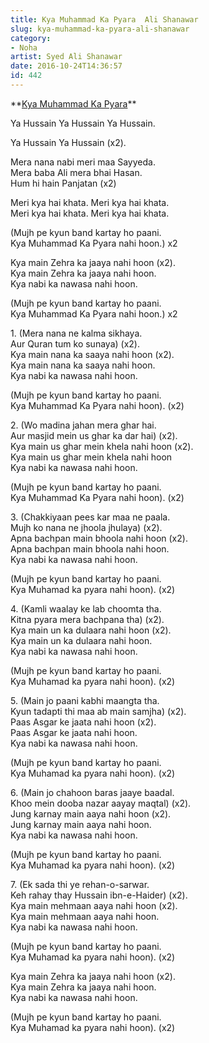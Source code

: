 ```yaml
---
title: Kya Muhammad Ka Pyara  Ali Shanawar
slug: kya-muhammad-ka-pyara-ali-shanawar
category: 
- Noha
artist: Syed Ali Shanawar
date: 2016-10-24T14:36:57
id: 442
---
```


<p>**<span style="text-decoration: underline;">Kya Muhammad Ka Pyara</span>**</p>
<p>Ya Hussain Ya Hussain Ya Hussain.</p>
<p>Ya Hussain Ya Hussain (x2).</p>
<p>Mera nana nabi meri maa Sayyeda.<br />
Mera baba Ali mera bhai Hasan.<br />
Hum hi hain Panjatan (x2)</p>
<p>Meri kya hai khata. Meri kya hai khata.<br />
Meri kya hai khata. Meri kya hai khata.</p>
<p>(Mujh pe kyun band kartay ho paani.<br />
Kya Muhammad Ka Pyara nahi hoon.) x2</p>
<p>Kya main Zehra ka jaaya nahi hoon (x2).<br />
Kya main Zehra ka jaaya nahi hoon.<br />
Kya nabi ka nawasa nahi hoon.</p>
<p>(Mujh pe kyun band kartay ho paani.<br />
Kya Muhammad Ka Pyara nahi hoon.) x2</p>
<p>1. (Mera nana ne kalma sikhaya.<br />
Aur Quran tum ko sunaya) (x2).<br />
Kya main nana ka saaya nahi hoon (x2).<br />
Kya main nana ka saaya nahi hoon.<br />
Kya nabi ka nawasa nahi hoon.</p>
<p>(Mujh pe kyun band kartay ho paani.<br />
Kya Muhammad Ka Pyara nahi hoon). (x2)</p>
<p>2. (Wo madina jahan mera ghar hai.<br />
Aur masjid mein us ghar ka dar hai) (x2).<br />
Kya main us ghar mein khela nahi hoon (x2).<br />
Kya main us ghar mein khela nahi hoon<br />
Kya nabi ka nawasa nahi hoon.</p>
<p>(Mujh pe kyun band kartay ho paani.<br />
Kya Muhammad Ka Pyara nahi hoon). (x2)</p>
<p>3. (Chakkiyaan pees kar maa ne paala.<br />
Mujh ko nana ne jhoola jhulaya) (x2).<br />
Apna bachpan main bhoola nahi hoon (x2).<br />
Apna bachpan main bhoola nahi hoon.<br />
Kya nabi ka nawasa nahi hoon.</p>
<p>(Mujh pe kyun band kartay ho paani.<br />
Kya Muhamad ka pyara nahi hoon). (x2)</p>
<p>4. (Kamli waalay ke lab choomta tha.<br />
Kitna pyara mera bachpana tha) (x2).<br />
Kya main un ka dulaara nahi hoon (x2).<br />
Kya main un ka dulaara nahi hoon.<br />
Kya nabi ka nawasa nahi hoon.</p>
<p>(Mujh pe kyun band kartay ho paani.<br />
Kya Muhamad ka pyara nahi hoon). (x2)</p>
<p>5. (Main jo paani kabhi maangta tha.<br />
Kyun tadapti thi maa ab main samjha) (x2).<br />
Paas Asgar ke jaata nahi hoon (x2).<br />
Paas Asgar ke jaata nahi hoon.<br />
Kya nabi ka nawasa nahi hoon.</p>
<p>(Mujh pe kyun band kartay ho paani.<br />
Kya Muhamad ka pyara nahi hoon). (x2)</p>
<p>6. (Main jo chahoon baras jaaye baadal.<br />
Khoo mein dooba nazar aayay maqtal) (x2).<br />
Jung karnay main aaya nahi hoon (x2).<br />
Jung karnay main aaya nahi hoon.<br />
Kya nabi ka nawasa nahi hoon.</p>
<p>(Mujh pe kyun band kartay ho paani.<br />
Kya Muhamad ka pyara nahi hoon). (x2)</p>
<p>7. (Ek sada thi ye rehan-o-sarwar.<br />
Keh rahay thay Hussain ibn-e-Haider) (x2).<br />
Kya main mehmaan aaya nahi hoon (x2).<br />
Kya main mehmaan aaya nahi hoon.<br />
Kya nabi ka nawasa nahi hoon.</p>
<p>(Mujh pe kyun band kartay ho paani.<br />
Kya Muhamad ka pyara nahi hoon). (x2)</p>
<p>Kya main Zehra ka jaaya nahi hoon (x2).<br />
Kya main Zehra ka jaaya nahi hoon.<br />
Kya nabi ka nawasa nahi hoon.</p>
<p>(Mujh pe kyun band kartay ho paani.<br />
Kya Muhamad ka pyara nahi hoon). (x2)</p>